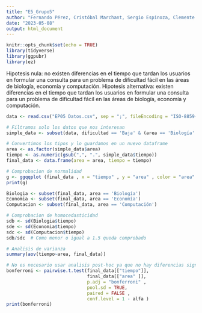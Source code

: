 ```yaml
---
title: "E5_Grupo5"
author: "Fernando Pérez, Cristóbal Marchant, Sergio Espinoza, Clemente Aguilar"
date: "2023-05-08"
output: html_document
---
```


```r
knitr::opts_chunk$set(echo = TRUE)
library(tidyverse)
library(ggpubr)
library(ez)
```

Hipotesis nula: no existen diferencias en el tiempo que tardan los usuarios en formular una consulta para un problema de dificultad fácil en las áreas de biología, economía y computación.
Hipotesis alternativa: existen diferencias en el tiempo que tardan los usuarios en formular una consulta para un problema de dificultad fácil en las áreas de biología, economía y computación.

```r
data <- read.csv("EP05 Datos.csv", sep = ";", fileEncoding = "ISO-8859-1")

# Filtramos solo los datos que nos interesan
simple_data <- subset(data, dificultad == 'Baja' & (area == 'Biología'| area == 'Economía'|area == 'Computación'))

# Convertimos los tipos y lo guardamos en un nuevo dataframe
area <- as.factor(simple_data$area)
tiempo <- as.numeric(gsub(",", ".", simple_data$tiempo))
final_data <- data.frame(area = area, tiempo = tiempo)

# Comprobacion de normalidad
g <- ggqqplot (final_data , x = "tiempo" , y = "area" , color = "area" )
print(g)

Biologia <- subset(final_data, area == 'Biología')
Economia <- subset(final_data, area == 'Economía')
Computacion <- subset(final_data, area == 'Computación')

# Comprobacion de homocedasticidad
sdb <- sd(Biologia$tiempo)
sde <- sd(Economia$tiempo)
sdc <- sd(Computacion$tiempo)
sdb/sdc  # Como menor o igual a 1.5 queda comprobado

# Analisis de varianza
summary(aov(tiempo~area, final_data))

# No es necesario usar analisis post-hoc ya que no hay diferencias significativas pero lo haremos por motivos academicos
bonferroni <- pairwise.t.test(final_data[["tiempo"]],
                              final_data[["area" ]],
                              p.adj = "bonferroni" ,
                              pool.sd = TRUE,
                              paired = FALSE ,
                              conf.level = 1 - alfa )
print(bonferroni)

```


